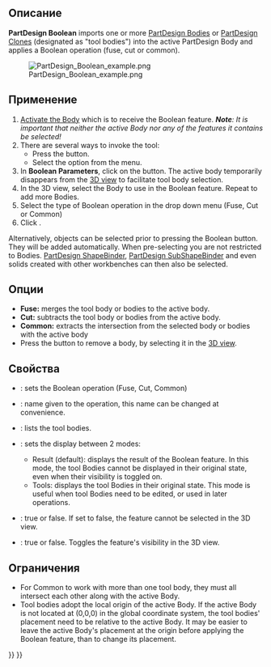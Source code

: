 <languages/>

<div class="mw-translate-fuzzy">
{{Docnav/ru
|[[PartDesign_Thickness/ru|Полость]]
|[[PartDesign_Migrate/ru|Миграция]]
|[[PartDesign_Workbench/ru|Верстак "PartDesign"]]
|IconL=PartDesign_Thickness.svg
|IconR=PartDesign_Migrate.svg
|IconC=Workbench_PartDesign.svg
}}
</div>

{{GuiCommand
|Name=PartDesign Boolean
|MenuLocation=Part Design → Boolean operation
|Workbenches=[[PartDesign_Workbench|PartDesign]]
|Version=0.17
}}

<span id="Description"></span>
==Описание==

'''PartDesign Boolean''' imports one or more [[PartDesign_Body|PartDesign Bodies]] or [[PartDesign_Clone|PartDesign Clones]] (designated as "tool bodies") into the active PartDesign Body and applies a Boolean operation (fuse, cut or common).

[[File:PartDesign_Boolean_example.png|none]]

{{Caption|On the left: active body (A) with tool bodies (B) and (C); result on the right after a Boolean Cut.}}

<span id="Usage"></span>
==Применение==

# [[PartDesign_Body#Active_status|Activate the Body]] which is to receive the Boolean feature. '''''Note''': It is important that neither the active Body nor any of the features it contains be selected!''
# There are several ways to invoke the tool:
#* Press the {{Button|[[Image:PartDesign_Boolean.svg|16px]] [[PartDesign_Boolean|Boolean operation]]}} button.
#* Select the {{MenuCommand|Part Design → [[Image:PartDesign_Boolean.svg|16px]] Boolean operation}} option from the menu.
# In '''Boolean Parameters''', click on the {{Button|Add body}} button. The active body temporarily disappears from the [[3D_view|3D view]] to facilitate tool body selection.
# In the 3D view, select the Body to use in the Boolean feature. Repeat to add more Bodies.
# Select the type of Boolean operation in the drop down menu (Fuse, Cut or Common)
# Click {{Button|OK}}.

Alternatively, objects can be selected prior to pressing the Boolean button. They will be added automatically. When pre-selecting you are not restricted to Bodies. [[PartDesign_ShapeBinder|PartDesign ShapeBinder]], [[PartDesign_SubShapeBinder|PartDesign SubShapeBinder]] and even solids created with other workbenches can then also be selected.

<span id="Options"></span>
==Опции==

* '''Fuse:''' merges the tool body or bodies to the active body.
* '''Cut:''' subtracts the tool body or bodies from the active body.
* '''Common:''' extracts the intersection from the selected body or bodies with the active body
* Press the {{Button|Remove body}} button to remove a body, by selecting it in the [[3D_view|3D view]].

<span id="Properties"></span>
==Свойства==

* {{PropertyData|Type}}: sets the Boolean operation (Fuse, Cut, Common)
* {{PropertyData|Label}}: name given to the operation, this name can be changed at convenience.
* {{PropertyData|Group}}: lists the tool bodies.
* {{PropertyView|Display}}: sets the display between 2 modes:
** Result (default): displays the result of the Boolean feature. In this mode, the tool Bodies cannot be displayed in their original state, even when their visibility is toggled on.
** Tools: displays the tool Bodies in their original state. This mode is useful when tool Bodies need to be edited, or used in later operations.
* {{PropertyView|Selectable}}: true or false. If set to false, the feature cannot be selected in the 3D view.
* {{PropertyView|Visibility}}: true or false. Toggles the feature's visibility in the 3D view.

<span id="Limitations"></span>
==Ограничения==

* For Common to work with more than one tool body, they must all intersect each other along with the active Body.
* Tool bodies adopt the local origin of the active Body. If the active Body is not located at (0,0,0) in the global coordinate system, the tool bodies' placement need to be relative to the active Body. It may be easier to leave the active Body's placement at the origin before applying the Boolean feature, than to change its placement.


<div class="mw-translate-fuzzy">
{{Docnav/ru
|[[PartDesign_Thickness/ru|Толщина]]
|[[PartDesign_Migrate/ru|Миграция]]
|[[PartDesign_Workbench/ru|Верстак "PartDesign"]]
|IconL=PartDesign_Thickness.svg
|IconR=PartDesign_Migrate.svg
|IconC=Workbench_PartDesign.svg
}}
</div>

{{PartDesign Tools navi{{#translation:}}}}
{{Userdocnavi{{#translation:}}}}